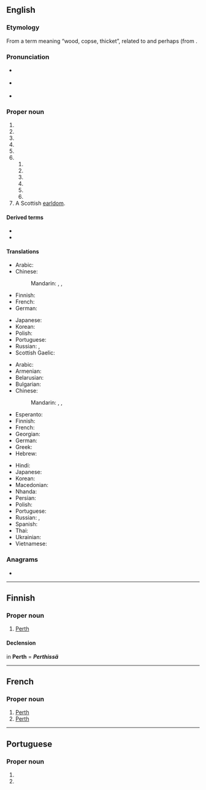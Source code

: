 ==English==
{{wp|dab=Perth (disambiguation)|Perth}}

===Etymology===
From a {{der|en|xpi|-}} term meaning “wood, copse, thicket”, related to {{cog|cy|perth}} and perhaps {{cog|cel-pro|*kʷerxtā}} (from {{cog|ine-pro|*pérkʷus||oak}}.

===Pronunciation===
* {{a|RP}} {{IPA|/pɜːθ/|lang=en}}
* {{a|US}} {{IPA|/pɝθ/|lang=en}}
* {{audio|En-au-Perth.ogg|Audio (AUS)|lang=en}}

===Proper noun===
{{en-prop}}

# {{place|en|city|county/Perthshire|c/Scotland}}
# {{place|en|a=The capital and largest|city|s/Western Australia}}
# {{place|en|town|s/Ontario|c/Canada}}
# {{place|en|town|s/Tasmania|c/Australia}}
# {{place|en|river|in the [[Southern Alps]] of|c/New Zealand|a tributary of the [[Whataroa]]}}
# {{place|en|locale|c/US}}
## {{place|en|town|s/New York}}
## {{place|en|city|s/North Dakota}}
## {{place|en|unincorporated community|s/Delaware}}
## {{place|en|unincorporated community|s/Indiana}}
## {{place|en|unincorporated community|s/Kansas}}
## {{place|en|unincorporated community|s/Minnesota}}
# A Scottish [[earldom]].

====Derived terms====
* {{l|en|Perth and Kinross}}
* {{l|en|Perthshire}}

====Translations====
{{trans-top|city in Scotland}}
* Arabic: {{t|ar|بِيرْث|m|tr=birṯ}}
* Chinese:
*: Mandarin: {{t|cmn|佩斯|tr=Pèisī|sc=Hani}}, {{t+|cmn|珀斯|tr=Pòsī|sc=Hani}}, {{t|cmn|柏斯|tr=Bòsī|sc=Hani}}
* Finnish: {{t|fi|Perth}}
* French: {{t+|fr|Perth}}
* German: {{t+|de|Perth}}
{{trans-mid}}
* Japanese: {{t|ja|パース|tr=Pāsu}}
* Korean: {{t+|ko|퍼스|tr=Peoseu}}
* Polish: {{t+|pl|Perth|n}}
* Portuguese: {{t|pt|Perth|f}}
* Russian: {{t+|ru|Перт|m|tr=Pɛrt}}, {{t+|ru|Перт|m}}
* Scottish Gaelic: {{t|gd|Peairt}}
{{trans-bottom}}

{{trans-top|city in Western Australia}}
* Arabic: {{t|ar|بِيرْث|m|tr=birṯ}}
* Armenian: {{t|hy|Պերտ}}
* Belarusian: {{t|be|Перт|m|tr=Pert}}
* Bulgarian: {{t|bg|Пърт|m|tr=Pǎrt}}
* Chinese:
*: Mandarin: {{t|cmn|佩斯|tr=Pèisī|sc=Hani}}, {{t+|cmn|珀斯|tr=Pòsī|sc=Hani}}, {{t|cmn|柏斯|tr=Bòsī|sc=Hani}}
* Esperanto: {{t|eo|Perto}}
* Finnish: {{t|fi|Perth}}
* French: {{t+|fr|Perth}}
* Georgian: {{t|ka|პერთი}}
* German: {{t+|de|Perth|n}}
* Greek: {{t|el|Περθ|n}}
* Hebrew: {{t|he|פרת'}}
{{trans-mid}}
* Hindi: {{t|hi|पर्थ|tr=parth}}
* Japanese: {{t|ja|パース|tr=Pāsu}}
* Korean: {{t+|ko|퍼스|tr=Peoseu}}
* Macedonian: {{t|mk|Перт|m|tr=Pert}}
* Nhanda: {{t|nha|parata}}
* Persian: {{t|fa|پرث|tr=pers}}
* Polish: {{t+|pl|Perth|n}}
* Portuguese: {{t|pt|Perth|f}}
* Russian: {{t+|ru|Перт|m|tr=Pɛrt}}, {{t+|ru|Перт|m}}
* Spanish: {{t|es|Perth|m}}
* Thai: {{t|th|เพิร์ท|tr=pêrt}}
* Ukrainian: {{t|uk|Перт|m|tr=Pert}}
* Vietnamese: {{t|vi|Perth}}
{{trans-bottom}}

===Anagrams===
* {{anagrams|en|a=ehprt|therp}}

{{cln|en|eponyms}}
----

==Finnish==

===Proper noun===
{{fi-proper noun}}

# [[Perth#English|Perth]] {{gloss|any place called Perth in English}}

====Declension====
in '''Perth''' = '''''Perthissä''''' {{qualifier|inessive}}
{{fi-decl-risti|n=sg|Perth|||ä|i=0}}

----

==French==
{{wikipedia|lang=fr}}

===Proper noun===
{{fr-proper noun}}

# [[Perth#English|Perth]] {{gloss|in Australia}}
# [[Perth#English|Perth]] {{gloss|in Scotland}}

----

==Portuguese==

===Proper noun===
{{pt-proper noun|f}}

# {{place|pt|city|s/Western Australia|c/Australia|t1=Perth}}
# {{place|pt|city|c/Scotland|t1=Perth}}